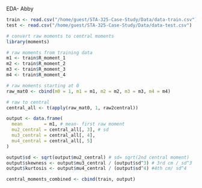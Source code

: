 EDA- Abby

```r
train <- read.csv("/home/guest/STA-325-Case-Study/Data/data-train.csv")
test <- read.csv("/home/guest/STA-325-Case-Study/Data/data-test.csv")
```

```r
# convert raw moments to central moments
library(moments)

# raw moments from training data
m1 <- train$R_moment_1   
m2 <- train$R_moment_2
m3 <- train$R_moment_3
m4 <- train$R_moment_4

# raw moments starting at 0
raw_mat0 <- cbind(m0 = 1, m1 = m1, m2 = m2, m3 = m3, m4 = m4)

# raw to central
central_all <- t(apply(raw_mat0, 1, raw2central))

output <- data.frame(
  mean        = m1, # mean- first raw moment
  mu2_central = central_all[, 3], # sd 
  mu3_central = central_all[, 4],
  mu4_central = central_all[, 5]
)

output$sd <- sqrt(output$mu2_central) # sd= sqrt(2nd central moment)
output$skewness <- output$mu3_central / (output$sd^3) # 3rd cm / sd^3
output$kurtosis <- output$mu4_central / (output$sd^4) #4th cm/ sd^4

central_moments_combined <- cbind(train, output)
```
